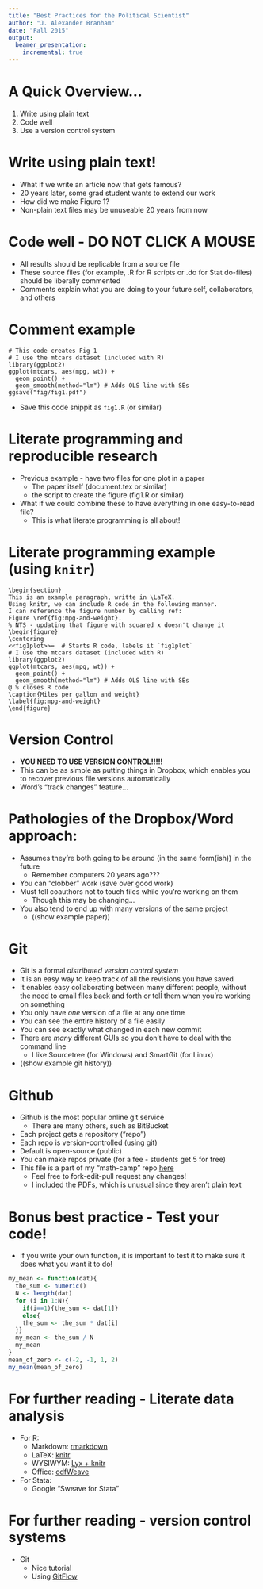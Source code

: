 ```yaml
---
title: "Best Practices for the Political Scientist"
author: "J. Alexander Branham"
date: "Fall 2015"
output: 
  beamer_presentation:
    incremental: true
---
```


# A Quick Overview...
1. Write using plain text 
2. Code well
3. Use a version control system 

# Write using plain text! 
* What if we write an article now that gets famous?
* 20 years later, some grad student wants to extend our work
* How did we make Figure 1?
* Non-plain text files may be unuseable 20 years from now

# Code well - DO NOT CLICK A MOUSE
* All results should be replicable from a source file
* These source files (for example, .R for R scripts or .do for Stat do-files) should be liberally commented
* Comments explain what you are doing to your future self, collaborators, and others 

# Comment example
```
# This code creates Fig 1
# I use the mtcars dataset (included with R)
library(ggplot2)
ggplot(mtcars, aes(mpg, wt)) + 
  geom_point() + 
  geom_smooth(method="lm") # Adds OLS line with SEs
ggsave("fig/fig1.pdf")
```
* Save this code snippit as `fig1.R` (or similar)

# Literate programming and reproducible research 
* Previous example - have two files for one plot in a paper
    + The paper itself (document.tex or similar)
    + the script to create the figure (fig1.R or similar)
* What if we could combine these to have everything in one easy-to-read file? 
    + This is what literate programming is all about!

# Literate programming example (using `knitr`)

```
\begin{section}
This is an example paragraph, writte in \LaTeX. 
Using knitr, we can include R code in the following manner.
I can reference the figure number by calling ref:
Figure \ref{fig:mpg-and-weight}. 
% NTS - updating that figure with squared x doesn't change it 
\begin{figure}
\centering
<<fig1plot>>=  # Starts R code, labels it `fig1plot`
# I use the mtcars dataset (included with R)
library(ggplot2)
ggplot(mtcars, aes(mpg, wt)) + 
  geom_point() + 
  geom_smooth(method="lm") # Adds OLS line with SEs
@ % closes R code 
\caption{Miles per gallon and weight}
\label{fig:mpg-and-weight}
\end{figure}
```

# Version Control
* **YOU NEED TO USE VERSION CONTROL!!!!!**
* This can be as simple as putting things in Dropbox, which enables you to recover previous file versions automatically
* Word's "track changes" feature... 

# Pathologies of the Dropbox/Word approach:
* Assumes they're both going to be around (in the same form(ish)) in the future
    + Remember computers 20 years ago???
* You can "clobber" work (save over good work)
* Must tell coauthors not to touch files while you're working on them
    + Though this may be changing...
* You also tend to end up with many versions of the same project
    + ((show example paper))

# Git
* Git is a formal *distributed version control system*
* It is an easy way to keep track of all the revisions you have saved
* It enables easy collaborating between many different people, without the need to email files back and forth or tell them when you're working on something 
* You only have *one* version of a file at any one time
* You can see the entire history of a file easily
* You can see exactly what changed in each new commit 
* There are *many* different GUIs so you don't have to deal with the command line
    + I like Sourcetree (for Windows) and SmartGit (for Linux)
* ((show example git history))

# Github 
* Github is the most popular online git service
    + There are many others, such as BitBucket
* Each project gets a repository ("repo") 
* Each repo is version-controlled (using git)
* Default is open-source (public)
* You can make repos private (for a fee - students get 5 for free)
* This file is a part of my "math-camp" repo [here](www.github.com/jabranham/math-camp)
    + Feel free to fork-edit-pull request any changes! 
    + I included the PDFs, which is unusual since they aren't plain text 

# Bonus best practice - Test your code!
* If you write your own function, it is important to test it to make sure it does what you want it to do!
```r
my_mean <- function(dat){
  the_sum <- numeric()
  N <- length(dat)
  for (i in 1:N){
    if(i==1){the_sum <- dat[1]}
    else{
    the_sum <- the_sum * dat[i]
  }}
  my_mean <- the_sum / N
  my_mean
}
mean_of_zero <- c(-2, -1, 1, 2)
my_mean(mean_of_zero)
```

# For further reading - Literate data analysis 
* For R: 
    + Markdown: [rmarkdown](https://www.rstudio.org/links/using_rmarkdown?version=0.99.473&mode=desktop)
    + LaTeX: [knitr]()
    + WYSIWYM: [Lyx + knitr]()
    + Office: [odfWeave]()
* For Stata: 
    + Google "Sweave for Stata"
    
# For further reading - version control systems
* Git
    + Nice tutorial 
    + Using [GitFlow]()